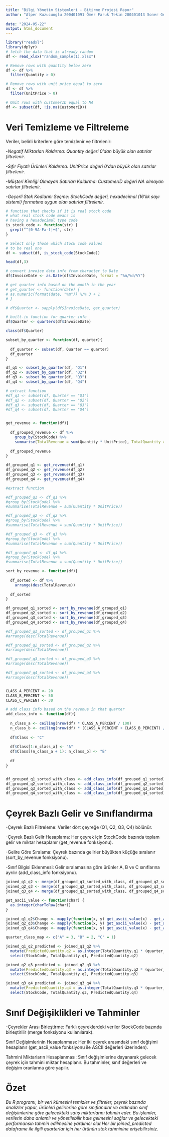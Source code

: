 ---
title: "Bilgi Yönetim Sistemleri - Bitirme Projesi Rapor"
author: "Alper Kuzucuoglu 200401091 Ömer Faruk Tekin 200401013 Soner Gezgin 200401085 Husam Salah 180401122
         "
date: "2024-05-22"
output: html_document
---
```{r}
library("readxl")
library(dplyr)
# fetch the data that is already random
df <- read_xlsx("random_sample(1).xlsx")

# Remove rows with quantity below zero
df <- df %>%
  filter(Quantity > 0) 

# Remove rows with unit price equal to zero
df <- df %>%
  filter(UnitPrice > 0)

# Omit rows with customerID equal to NA
df <- subset(df, !is.na(CustomerID))

```
# **Veri Temizleme ve Filtreleme**
Veriler, belirli kriterlere göre temizlenir ve filtrelenir:

-*Negatif Miktarları Kaldırma: Quantity değeri 0'dan büyük olan satırlar filtrelenir.*


-*Sıfır Fiyatlı Ürünleri Kaldırma: UnitPrice değeri 0'dan büyük olan satırlar filtrelenir.*

-*Müşteri Kimliği Olmayan Satırları Kaldırma: CustomerID değeri NA olmayan satırlar filtrelenir.*

-*Geçerli Stok Kodlarını Seçme: StockCode değeri, hexadecimal (16'lık sayı sistemi) formatına uygun olan satırlar filtrelenir.*

```{r}
# function that checks if it is real stock code
# what real stock code means is
# having a hexadecimal type code
is_stock_code <- function(str) {
  grepl("^[0-9A-Fa-f]+$", str)
}

# Select only those which stock code values 
# to be real one
df <- subset(df, is_stock_code(StockCode))

head(df,3)

# convert invoice date info from character to Date 
df$InvoiceDate <- as.Date(df$InvoiceDate, format = "%m/%d/%Y")

# get quarter info based on the month in the year
# get_quarter <- function(date) {
# as.numeric(format(date, "%m")) %/% 3 + 1
# }

# df$Quarter <- sapply(df$InvoiceDate, get_quarter)

# built-in function for quarter info
df$Quarter <- quarters(df$InvoiceDate)

class(df$Quarter)

subset_by_quarter <- function(df, quarter){
  
  df_quarter <- subset(df, Quarter == quarter)
  df_quarter
}

df_q1 <- subset_by_quarter(df, "Q1")
df_q2 <- subset_by_quarter(df, "Q2")
df_q3 <- subset_by_quarter(df, "Q3")
df_q4 <- subset_by_quarter(df, "Q4")

# extract function
#df_q1 <- subset(df, Quarter == "Q1")
#df_q2 <- subset(df, Quarter == "Q2")
#df_q3 <- subset(df, Quarter == "Q3")
#df_q4 <- subset(df, Quarter == "Q4")


get_revenue <- function(df){
  
  df_grouped_revenue <- df %>%
    group_by(StockCode) %>%
    summarise(TotalRevenue = sum(Quantity * UnitPrice), TotalQuantity = sum(Quantity))
  
  df_grouped_revenue
} 

df_grouped_q1 <- get_revenue(df_q1)
df_grouped_q2 <- get_revenue(df_q2)
df_grouped_q3 <- get_revenue(df_q3)
df_grouped_q4 <- get_revenue(df_q4)

#extract function

#df_grouped_q1 <- df_q1 %>%
#group_by(StockCode) %>%
#summarise(TotalRevenue = sum(Quantity * UnitPrice))

#df_grouped_q2 <- df_q2 %>%
#group_by(StockCode) %>%
#summarise(TotalRevenue = sum(Quantity * UnitPrice))

#df_grouped_q3 <- df_q3 %>%
#group_by(StockCode) %>%
#summarise(TotalRevenue = sum(Quantity * UnitPrice))

#df_grouped_q4 <- df_q4 %>%
#group_by(StockCode) %>%
#summarise(TotalRevenue = sum(Quantity * UnitPrice))

sort_by_revenue <- function(df){
  
  df_sorted <- df %>%
    arrange(desc(TotalRevenue))  
  
  df_sorted
}

df_grouped_q1_sorted <- sort_by_revenue(df_grouped_q1)
df_grouped_q2_sorted <- sort_by_revenue(df_grouped_q2)
df_grouped_q3_sorted <- sort_by_revenue(df_grouped_q3)
df_grouped_q4_sorted <- sort_by_revenue(df_grouped_q4)

#df_grouped_q1_sorted <- df_grouped_q1 %>%
#arrange(desc(TotalRevenue))

#df_grouped_q2_sorted <- df_grouped_q2 %>%
#arrange(desc(TotalRevenue))

#df_grouped_q3_sorted <- df_grouped_q3 %>%
#arrange(desc(TotalRevenue))

#df_grouped_q4_sorted <- df_grouped_q4 %>%
#arrange(desc(TotalRevenue))


CLASS_A_PERCENT <- 20
CLASS_B_PERCENT <- 50
CLASS_C_PERCENT <- 30

# add class info based on the revenue in that quarter
add_class_info <- function(df){
  
  n_class_a <- ceiling(nrow(df) * CLASS_A_PERCENT / 100)
  n_class_b <- ceiling(nrow(df) * (CLASS_A_PERCENT + CLASS_B_PERCENT) / 100)
  
  df$Class <- "C"
  
  df$Class[1:n_class_a] <- "A"
  df$Class[(n_class_a + 1): n_class_b] <- "B"
  
  df
}


df_grouped_q1_sorted_with_class <- add_class_info(df_grouped_q1_sorted)
df_grouped_q2_sorted_with_class <- add_class_info(df_grouped_q2_sorted)
df_grouped_q3_sorted_with_class <- add_class_info(df_grouped_q3_sorted)
df_grouped_q4_sorted_with_class <- add_class_info(df_grouped_q4_sorted)
```
# **Çeyrek Bazlı Gelir ve Sınıflandırma**

-Çeyrek Bazlı Filtreleme: Veriler dört çeyreğe (Q1, Q2, Q3, Q4) bölünür.

-Çeyrek Bazlı Gelir Hesaplama: Her çeyrek için StockCode bazında toplam gelir ve miktar hesaplanır (get_revenue fonksiyonu).

-Gelire Göre Sıralama: Çeyrek bazında gelirler büyükten küçüğe sıralanır (sort_by_revenue fonksiyonu).

-Sınıf Bilgisi Eklenmesi: Gelir sıralamasına göre ürünler A, B ve C sınıflarına ayrılır (add_class_info fonksiyonu).
```{r}
joined_q1_q2 <- merge(df_grouped_q1_sorted_with_class, df_grouped_q2_sorted_with_class, by = "StockCode", suffixes = c(".q1", ".q2"))
joined_q2_q3 <- merge(df_grouped_q2_sorted_with_class, df_grouped_q3_sorted_with_class, by = "StockCode", suffixes = c(".q2", ".q3"))
joined_q3_q4 <- merge(df_grouped_q3_sorted_with_class, df_grouped_q4_sorted_with_class, by = "StockCode", suffixes = c(".q3", ".q4"))

get_ascii_value <- function(char) {
  as.integer(charToRaw(char))
}

joined_q1_q2$Change <- mapply(function(x, y) get_ascii_value(x) - get_ascii_value(y), joined_q1_q2$Class.q1, joined_q1_q2$Class.q2)
joined_q2_q3$Change <- mapply(function(x, y) get_ascii_value(x) - get_ascii_value(y), joined_q2_q3$Class.q2, joined_q2_q3$Class.q3)
joined_q3_q4$Change <- mapply(function(x, y) get_ascii_value(x) - get_ascii_value(y), joined_q3_q4$Class.q3, joined_q3_q4$Class.q4)

quarter_class_map <- c("A" = 3, "B" = 2, "C" = 1)

joined_q1_q2_predicted <- joined_q1_q2 %>%
  mutate(PredictedQuantity.q2 = as.integer(TotalQuantity.q1 * (quarter_class_map[Class.q1] + Change / 2))) %>%
  select(StockCode, TotalQuantity.q1, PredictedQuantity.q2)

joined_q2_q3_predicted <- joined_q2_q3 %>%
  mutate(PredictedQuantity.q3 = as.integer(TotalQuantity.q2 * (quarter_class_map[Class.q2] + Change / 2))) %>%
  select(StockCode, TotalQuantity.q2, PredictedQuantity.q3)

joined_q3_q4_predicted <- joined_q3_q4 %>%
  mutate(PredictedQuantity.q4 = as.integer(TotalQuantity.q3 * (quarter_class_map[Class.q3] + Change / 2))) %>%
  select(StockCode, TotalQuantity.q3, PredictedQuantity.q4)
```
# **Sınıf Değişiklikleri ve Tahminler**

-Çeyrekler Arası Birleştirme: Farklı çeyreklerdeki veriler StockCode bazında birleştirilir (merge fonksiyonu kullanılarak).

Sınıf Değişimlerinin Hesaplanması: Her iki çeyrek arasındaki sınıf değişimi hesaplanır (get_ascii_value fonksiyonu ile ASCII değerleri üzerinden).

Tahmini Miktarların Hesaplanması: Sınıf değişimlerine dayanarak gelecek çeyrek için tahmini miktar hesaplanır. Bu tahminler, sınıf değerleri ve değişim oranlarına göre yapılır.

# **Özet**
*Bu R programı, bir veri kümesini temizler ve filtreler, çeyrek bazında analizler yapar, ürünleri gelirlerine göre sınıflandırır ve ardından sınıf değişimlerine göre gelecekteki satış miktarlarını tahmin eder. Bu işlemler, verilerin daha anlamlı ve yönetilebilir hale gelmesini sağlar ve gelecekteki performansın tahmin edilmesine yardımcı olur.Her bir joined_predicted dataframe ile ilgili quarterlar için her ürünün stok tahminine erişebilirsiniz. *
